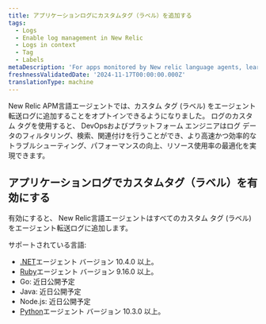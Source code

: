 ```yaml
---
title: アプリケーションログにカスタムタグ（ラベル）を追加する
tags:
  - Logs
  - Enable log management in New Relic
  - Logs in context
  - Tag
  - Labels
metaDescription: 'For apps monitored by New relic language agents, learn how to add custome tags (labels) to logs.'
freshnessValidatedDate: '2024-11-17T00:00:00.000Z'
translationType: machine
---
```


New Relic APM言語エージェントでは、カスタム タグ (ラベル) をエージェント転送ログに追加することをオプトインできるようになりました。 ログのカスタム タグを使用すると、 DevOpsおよびプラットフォーム エンジニアはログ データのフィルタリング、検索、関連付けを行うことができ、より高速かつ効率的なトラブルシューティング、パフォーマンスの向上、リソース使用率の最適化を実現できます。

## アプリケーションログでカスタムタグ（ラベル）を有効にする

有効にすると、 New Relic言語エージェントはすべてのカスタム タグ (ラベル) をエージェント転送ログに追加します。

サポートされている言語:

* [.NET](/docs/apm/agents/net-agent/configuration/net-agent-configuration)エージェント バージョン 10.4.0 以上。
* [Ruby](/docs.newrelic.com/docs/apm/agents/ruby-agent/configuration/ruby-agent-configuration/)エージェント バージョン 9.16.0 以上。
* Go: 近日公開予定
* Java: 近日公開予定
* Node.js: 近日公開予定
* [Python](/docs/apm/agents/python-agent/configuration/python-agent-configuration)エージェント バージョン 10.3.0 以上。